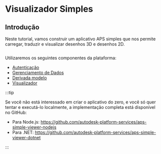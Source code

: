 
# Visualizador Simples

## Introdução

Neste tutorial, vamos construir um aplicativo APS simples que nos permite
carregar, traduzir e visualizar desenhos 3D e desenhos 2D.

<Image img={PreviewUrl} />

Utilizaremos os seguintes componentes da plataforma:

- [Autenticação](https://aps.autodesk.com/en/docs/oauth/v2/developers_guide/overview)
- [Gerenciamento de Dados](https://aps.autodesk.com/en/docs/data/v2/developers_guide/overview)
- [Derivada modelo](https://aps.autodesk.com/en/docs/model-derivative/v2/developers_guide/overview)
- [Visualizador](https://aps.autodesk.com/en/docs/viewer/v7/developers_guide/overview)



:::tip

Se você não está interessado em criar o aplicativo do zero, e você só quer tentar
e executá-lo localmente, a implementação completa está disponível no GitHub:
- Para Node.js: https://github.com/autodesk-platform-services/aps-simple-viewer-nodejs
- Para .NET: https://github.com/autodesk-platform-services/aps-simple-viewer-dotnet


:::

